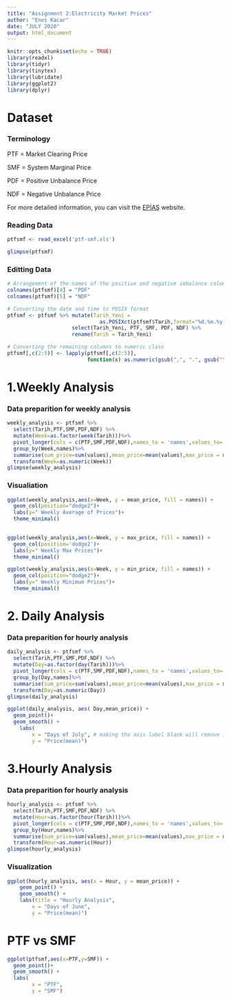 ```yaml
---
title: "Assignment 2:Electricity Market Prices"
author: "Enes Kacar"
date: "JULY 2020"
output: html_document
---
```



```r
knitr::opts_chunk$set(echo = TRUE)
library(readxl)
library(tidyr)
library(tinytex)
library(lubridate)
library(ggplot2)
library(dplyr)
```
# Dataset

###  Terminology

PTF = Market Clearing Price

SMF = System Marginal Price

PDF = Positive Unbalance Price

NDF = Negative Unbalance Price

For more detailed information, you can visit the [EPİAŞ](https://www.epias.com.tr/spot-elektrik-piyasasi) website.

### Reading Data
```r
ptfsmf <- read_excel('ptf-smf.xls')
```
```r
glimpse(ptfsmf)
```
### Editting Data
```r
# Arrangement of the names of the positive and negative imbalance columns
colnames(ptfsmf)[4] = "PDF"
colnames(ptfsmf)[5] = "NDF"

# Converting the date and time to POSIX format
ptfsmf <- ptfsmf %>% mutate(Tarih_Yeni = 
                              as.POSIXct(ptfsmf$Tarih,format="%d.%m.%y %H:%M", "GMT")) %>%
                     select(Tarih_Yeni, PTF, SMF, PDF, NDF) %>%
                     rename(Tarih = Tarih_Yeni)

# Converting the remaining columns to numeric class
ptfsmf[,c(2:5)] <- lapply(ptfsmf[,c(2:5)],
                          function(x) as.numeric(gsub(",", ".", gsub("\\.", "", x))))
```
# 1.Weekly Analysis

### Data preparition for weekly analysis
```r
weekly_analysis <- ptfsmf %>%
  select(Tarih,PTF,SMF,PDF,NDF) %>%
  mutate(Week=as.factor(week(Tarih)))%>%
  pivot_longer(cols = c(PTF,SMF,PDF,NDF),names_to = 'names',values_to='values')%>%
  group_by(Week,names)%>%
  summarise(sum_price=sum(values),mean_price=mean(values),max_price = max(values),min_price=min(values),.groups = 'drop')%>%
  transform(Week=as.numeric(Week))
glimpse(weekly_analysis)
```

### Visualiation

```r
ggplot(weekly_analysis,aes(x=Week, y = mean_price, fill = names)) +
  geom_col(position="dodge2")+
  labs(y=" Weekly Average of Prices")+
  theme_minimal()
  
```
```r
ggplot(weekly_analysis,aes(x=Week, y = max_price, fill = names)) +
  geom_col(position='dodge2')+
  labs(y=" Weekly Max Prices")+
  theme_minimal()
```


```r
ggplot(weekly_analysis,aes(x=Week, y = min_price, fill = names)) +
  geom_col(position="dodge2")+
  labs(y=" Weekly Minimum Prices")+
  theme_minimal()
```



# 2. Daily Analysis

### Data preparition for hourly analysis

```r
daily_analysis <- ptfsmf %>%
  select(Tarih,PTF,SMF,PDF,NDF) %>%
  mutate(Day=as.factor(day(Tarih)))%>%
  pivot_longer(cols = c(PTF,SMF,PDF,NDF),names_to = 'names',values_to='values')%>%
  group_by(Day,names)%>%
  summarise(sum_price=sum(values),mean_price=mean(values),max_price = max(values),min_price=min(values),.groups = 'drop')%>%
  transform(Day=as.numeric(Day))
glimpse(daily_analysis)
```

```r
ggplot(daily_analysis, aes( Day,mean_price)) + 
  geom_point()+
  geom_smooth() +
    labs(
        x = "Days of July", # making the axis label blank will remove it
        y = "Price(mean)")
```


# 3.Hourly Analysis

### Data preparition for hourly analysis
```r
hourly_analysis <- ptfsmf %>%
  select(Tarih,PTF,SMF,PDF,NDF) %>%
  mutate(Hour=as.factor(hour(Tarih)))%>%
  pivot_longer(cols = c(PTF,SMF,PDF,NDF),names_to = 'names',values_to='values')%>%
  group_by(Hour,names)%>%
  summarise(sum_price=sum(values),mean_price=mean(values),max_price = max(values),min_price=min(values),.groups = 'drop')%>%
  transform(Hour=as.numeric(Hour))
glimpse(hourly_analysis)
```
### Visualization
```r
ggplot(hourly_analysis, aes(x = Hour, y = mean_price)) +
    geom_point() + 
    geom_smooth() +
    labs(title = "Hourly Analysis",
        x = "Days of June", 
        y = "Price(mean)")
```



#  PTF vs SMF

```r
ggplot(ptfsmf,aes(x=PTF,y=SMF)) + 
  geom_point()+ 
  geom_smooth() +
  labs(
        x = "PTF",
        y = "SMF")
```













